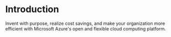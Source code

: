 # Introduction

Invent with purpose, realize cost savings, and make your organization more efficient with Microsoft Azure's open and flexible cloud computing platform.